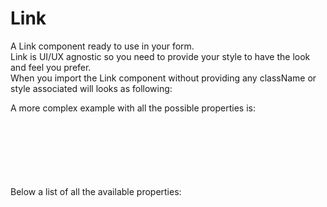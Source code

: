 
<Meta title="DCXLibrary/Typography/Link/Documentation" />

# Link

A Link component ready to use in your form.  
Link is UI/UX agnostic so you need to provide your style to have the look and feel you prefer.  
When you import the Link component without providing any className or style associated will looks as following:

<Canvas of={LinkStories.Unstyled} />

A more complex example with all the possible properties is:

```js
<Link
  value="Google"
  to={link}
  className="myClass"
  props={{ target: '_blank' }}
/>
```

Below a list of all the available properties:

<ArgTypes of={LinkStories} />
